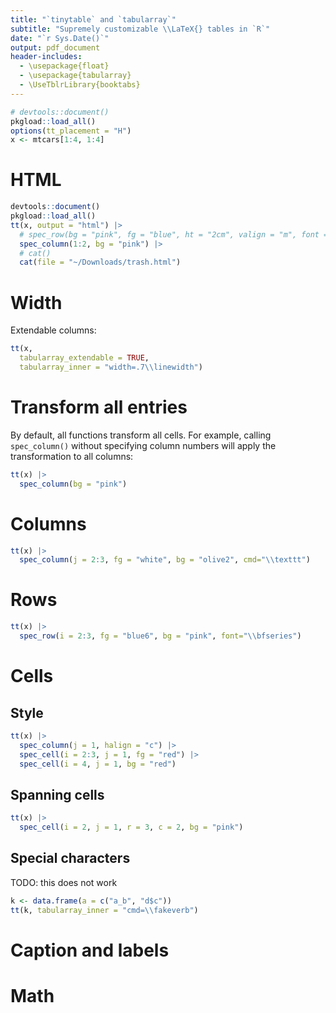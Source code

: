 ```yaml
---
title: "`tinytable` and `tabularray`"
subtitle: "Supremely customizable \\LaTeX{} tables in `R`"
date: "`r Sys.Date()`"
output: pdf_document
header-includes: 
  - \usepackage{float}
  - \usepackage{tabularray}
  - \UseTblrLibrary{booktabs}
---
```


```r
# devtools::document()
pkgload::load_all()
options(tt_placement = "H")
x <- mtcars[1:4, 1:4]
```

# HTML

```r
devtools::document()
pkgload::load_all()
tt(x, output = "html") |> 
  # spec_row(bg = "pink", fg = "blue", ht = "2cm", valign = "m", font = "monospace") |>
  spec_column(1:2, bg = "pink") |>
  # cat()
  cat(file = "~/Downloads/trash.html")
```


# Width

Extendable columns:

```r
tt(x,
  tabularray_extendable = TRUE,
  tabularray_inner = "width=.7\\linewidth")
```

# Transform all entries

By default, all functions transform all cells. For example, calling `spec_column()` without specifying column numbers will apply the transformation to all columns:

```r
tt(x) |>
  spec_column(bg = "pink")
```

# Columns

```r
tt(x) |>
  spec_column(j = 2:3, fg = "white", bg = "olive2", cmd="\\texttt")
```

# Rows

```r
tt(x) |>
  spec_row(i = 2:3, fg = "blue6", bg = "pink", font="\\bfseries")
```

# Cells

## Style

```r
tt(x) |>
  spec_column(j = 1, halign = "c") |>
  spec_cell(i = 2:3, j = 1, fg = "red") |>
  spec_cell(i = 4, j = 1, bg = "red")
```

## Spanning cells

```r
tt(x) |>
  spec_cell(i = 2, j = 1, r = 3, c = 2, bg = "pink")
```

## Special characters

TODO: this does not work

```r
k <- data.frame(a = c("a_b", "d$c"))
tt(k, tabularray_inner = "cmd=\\fakeverb")
```


# Caption and labels

# Math
